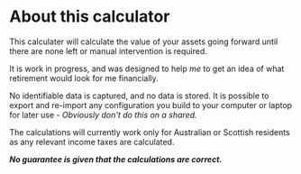 
# About this calculator

This calculater will calculate the value of your assets going forward until there are none left or manual intervention is required.

It is work in progress, and was designed to help _me_ to get an idea of what retirement would look for me financially.

No identifiable data is captured, and no data is stored. It is possible to export and re-import any configuration you build to your computer or laptop for later use - _Obviously don't do this on a shared._

The calculations will currently work only for Australian or Scottish residents as any relevant income taxes are calculated.

_**No guarantee is given that the calculations are correct.**_
